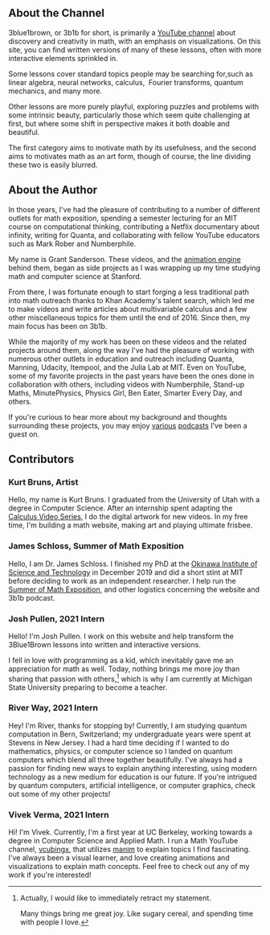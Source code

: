 <Section width="narrow">

# About the Channel

3blue1brown, or 3b1b for short, is primarily a [YouTube channel](https://www.youtube.com/3blue1brown) about discovery and creativity in math, with an emphasis on visualizations.
On this site, you can find written versions of many of these lessons, often with more interactive elements sprinkled in.

Some lessons cover standard topics people may be searching for,such as <LessonLink id="vectors">linear algebra</LessonLink>, <LessonLink id="neural-networks">neural networks</LessonLink>, <LessonLink id="essence-of-calculus">calculus</LessonLink>,&nbsp; <LessonLink id="fourier-transforms">Fourier transforms</LessonLink>, <LessonLink id="light-quantum-mechanics">quantum mechanics</LessonLink>, and many more.

Other lessons <LessonLink id="clacks">are</LessonLink> <LessonLink id="inscribed-rectangle-problem">more</LessonLink> <LessonLink id="hardest-problem">purely</LessonLink> <LessonLink id="prime-spirals">playful</LessonLink>, exploring puzzles and problems with some intrinsic beauty, particularly those which seem quite challenging at first, but where some shift in perspective makes it both doable and beautiful.
 
The first category aims to motivate math by its usefulness, and the second aims to motivates math as an art form, though of course, the line dividing these two is easily blurred.

</Section><Section>

# About the Author

<Portrait image="images/about/grant.png"/>

In those years, I've had the pleasure of contributing to a number of different outlets for math exposition, spending a semester lecturing for an MIT course on computational thinking, contributing a Netflix documentary about infinity, writing for Quanta, and collaborating with fellow YouTube educators such as Mark Rober and Numberphile.

My name is Grant Sanderson.
These videos, and the [animation engine](https://github.com/3b1b/manim) behind them, began as side projects as I was wrapping up my time studying math and computer science at Stanford.

From there, I was fortunate enough to start forging a less traditional path into math outreach thanks to Khan Academy's talent search, which led me to make videos and write articles about multivariable calculus and a few other miscellaneous topics for them until the end of 2016.
Since then, my main focus has been on 3b1b.

While the majority of my work has been on these videos and the related projects around them, along the way I've had the pleasure of working with numerous other outlets in education and outreach including Quanta, Manning, Udacity, Itempool, and the Julia Lab at MIT.
Even on YouTube, some of my favorite projects in the past years have been the ones done in collaboration with others, including videos with Numberphile, Stand-up Maths, MinutePhysics, Physics Girl, Ben Eater, Smarter Every Day, and others.

If you're curious to hear more about my background and thoughts surrounding these projects, you may enjoy [various](https://youtu.be/A0RH93XvSyU) [podcasts](https://youtu.be/U_lKUK2MCsg) I've been a guest on.

</Section><Section>

# Contributors

### Kurt Bruns, Artist

<Portrait image="images/about/kurt-bruns.png" />

Hello, my name is Kurt Bruns.
I graduated from the University of Utah with a degree in Computer Science.
After an internship spent adapting the [Calculus Video Series](/topics/calculus), I do the digital artwork for new videos.
In my free time, I'm building a math website, making art and playing ultimate frisbee.

<Clickable
  link="https://kurtbruns.github.io/"
  icon="fab fa-github"
  text="Kurt's Work"
/>


### James Schloss, Summer of Math Exposition

<Portrait image="images/about/james-schloss.png"/>

Hello, I am Dr. James Schloss.
I finished my PhD at the [Okinawa Institute of Science and Technology](https://www.oist.jp/) in December 2019 and did a short stint at MIT before deciding to work as an independent researcher.
I help run the [Summer of Math Exposition](https://3blue1brown.com/some1), and other logistics concerning the website and 3b1b podcast.

<Clickable
  link="https://www.algorithm-archive.org/"
  icon="fab fa-home"
  text="Algorithm archive"
/>
<Clickable
  link="https://www.youtube.com/c/LeiosOS"
  icon="fab fa-youtube"
  text="Leios Labs"
/>
<Clickable
  link="https://www.twitch.tv/simuleios"
  icon="fab fa-twitch"
  text="Simuleios"
/>

### Josh Pullen, 2021 Intern

<Portrait image="images/about/josh-pullen.png" />

Hello! I'm Josh Pullen. I work on this website and help transform the 3Blue1Brown lessons into written and interactive versions.

I fell in love with programming as a kid, which inevitably gave me an appreciation for math as well. Today, nothing brings me more joy than sharing that passion with others,[^1] which is why I am currently at Michigan State University preparing to become a teacher.

<Clickable
  link="https://www.joshuapullen.com/"
  icon="fas fa-home"
  text="Josh's Website"
/>

### River Way, 2021 Intern

<Portrait image="images/about/river-way.png" />

Hey! I'm River, thanks for stopping by! Currently, I am studying quantum computation in Bern, Switzerland; my undergraduate years were spent at Stevens in New Jersey. I had a hard time deciding if I wanted to do mathematics, physics, or computer science so I landed on quantum computers which blend all three together beautifully. I've always had a passion for finding new ways to explain anything interesting, using modern technology as a new medium for education is our future. If you're intrigued by quantum computers, artificial intelligence, or computer graphics, check out some of my other projects!

<Clickable
  link="https://riverway.li/"
  icon="fas fa-home"
  text="River's Website"
/>

### Vivek Verma, 2021 Intern

<Portrait image="images/about/vivek-verma.jpeg" />

Hi! I'm Vivek. Currently, I'm a first year at UC Berkeley, working towards a degree in Computer Science and Applied Math. I run a Math YouTube channel, [vcubingx](https://youtube.com/vcubingx), that utilizes [manim](https://github.com/3b1b/manim) to explain topics I find fascinating. I've always been a visual learner, and love creating animations and visualizations to explain math concepts. Feel free to check out any of my work if you're interested!

<Clickable
  link="https://youtube.com/vcubingx"
  icon="fab fa-youtube"
  text="Vivek's YouTube"
/>
<Clickable
  link="https://twitter.com/vcubingx"
  icon="fab fa-twitter"
  text="Vivek's Twitter"
/>
<Clickable
  link="https://github.com/vivek3141"
  icon="fab fa-github"
  text="Vivek's GitHub"
/>

</Section>

[^1]: Actually, I would like to immediately retract my statement.

    Many things bring me great joy. Like sugary cereal, and spending time with people I love.
